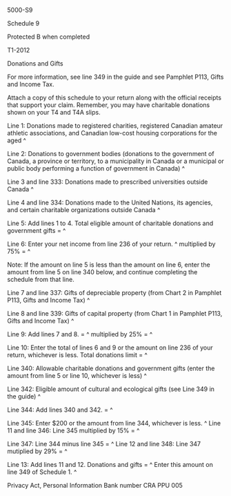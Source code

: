 ﻿5000-S9 
 
Schedule 9 
 
Protected B when completed 
 
T1-2012 
 
Donations and Gifts 
 
For more information, see line 349 in the guide and see Pamphlet P113, Gifts 
and Income Tax. 
 
Attach a copy of this schedule to your return along with the official 
receipts that support your claim. Remember, you may have charitable donations 
shown on your T4 and T4A slips. 
 
Line 1: Donations made to registered charities, registered Canadian amateur 
athletic associations, and Canadian low-cost housing corporations for the 
aged ^
 
Line 2: Donations to government bodies (donations to the government of 
Canada, a province or territory, to a municipality in Canada or a municipal 
or public body performing a function of government in Canada) ^
 
Line 3 and line 333: Donations made to prescribed universities outside Canada 
^
 
Line 4 and line 334: Donations made to the United Nations, its agencies, and 
certain charitable organizations outside Canada ^
 
Line 5: Add lines 1 to 4. Total eligible amount of charitable donations and 
government gifts = ^
 
Line 6: Enter your net income from line 236 of your return. ^
multiplied by 75% = ^
 
Note: If the amount on line 5 is less than the amount on line 6, enter the 
amount from line 5 on line 340 below, and continue completing the schedule 
from that line. 
 
Line 7 and line 337: Gifts of depreciable property (from Chart 2 in Pamphlet 
P113, Gifts and Income Tax) ^
 
Line 8 and line 339: Gifts of capital property (from Chart 1 in Pamphlet 
P113, Gifts and Income Tax) ^
 
Line 9: Add lines 7 and 8. = ^
multiplied by 25% = ^
 
Line 10: Enter the total of lines 6 and 9 or the amount on line 236 of your 
return, whichever is less. Total donations limit = ^
 
Line 340: Allowable charitable donations and government gifts (enter the 
amount from line 5 or line 10, whichever is less) ^
 
Line 342: Eligible amount of cultural and ecological gifts (see Line 349 in 
the guide) ^
 
Line 344: Add lines 340 and 342. = ^
 
Line 345: Enter $200 or the amount from line 344, whichever is less. ^
Line 11 and line 346: Line 345 multiplied by 15% = ^
 
Line 347: Line 344 minus line 345 = ^
Line 12 and line 348: Line 347 mutiplied by 29% = ^
 
Line 13: Add lines 11 and 12. Donations and gifts = ^
Enter this amount on line 349 of Schedule 1. ^
 
Privacy Act, Personal Information Bank number CRA PPU 005
